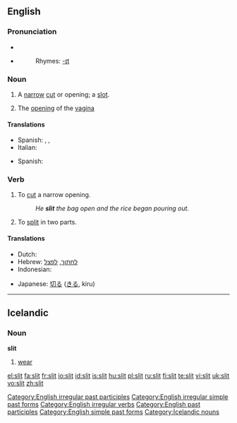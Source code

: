{{wikipedia}}
==English==

===Pronunciation===
*{{IPA|/'slɪt/}}
*{{audio|en-us-slit.ogg|Audio (US)}}
*:Rhymes: [[Rhymes:English:-ɪt|-ɪt]]

===Noun===
{{en-noun}}

# A [[narrow]] [[cut]] or opening; a [[slot]].
# {{context|vulgar|slang}} The [[opening]] of the [[vagina]]

====Translations====
{{trans-top|# A narrow cut or opening; a slot}}
* Spanish: {{t|es|ranura|f}}, {{t+|es|abertura|f}}, {{t|es|rendija|f}}
* Italian: {{t-|it|fessura|f}}
{{trans-bottom}}

{{trans-top|(vulgar,slang) The opening of the vagina}}
* Spanish: {{t+|es|raja}}
{{trans-bottom}}

===Verb===
{{en-verb|slits|slitting|slit|'''[[slit]]''' or '''[[slitten]]'''}}

# To [[cut]] a narrow opening.
#:''He '''slit''' the bag open and the rice began pouring out.''
# To [[split]] in two parts.

====Translations====
{{trans-top|to split into two parts}}
* Dutch: {{t+|nl|splijten}}
* Hebrew: [[לחתוך]], [[לפצל]]
* Indonesian: {{t-|id|iris|alt=mengiris|xs=Indonesian}}
{{trans-mid}}
* Japanese: [[切る]] ([[きる]], kiru)
{{trans-bottom}}

[[Category:English irregular past participles]]
[[Category:English irregular simple past forms]]
[[Category:English irregular verbs]]
[[Category:English past participles]]
[[Category:English simple past forms]]

----

==Icelandic==

===Noun===
'''slit'''

# [[wear]]

[[Category:Icelandic nouns]]

[[el:slit]]
[[fa:slit]]
[[fr:slit]]
[[io:slit]]
[[id:slit]]
[[is:slit]]
[[hu:slit]]
[[pl:slit]]
[[ru:slit]]
[[fi:slit]]
[[te:slit]]
[[vi:slit]]
[[uk:slit]]
[[vo:slit]]
[[zh:slit]]